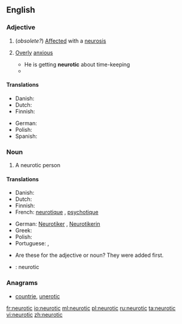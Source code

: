 ==English==

===Adjective===
{{en-adj}}

# (''obsolete?'') [[affected|Affected]] with a [[neurosis]]
# {{informal}} [[over|Overly]] [[anxious]]
#* He is getting '''neurotic''' about time-keeping
#* {{quote-book
|year=1960
|author={{w|P. G. Wodehouse}}
|title={{w|Jeeves in the Offing}}
|section=chapter VIII
|passage=“I hadn't time to look properly. I was impeded in my movements by half-witted females sneaking up behind me and asking how I was getting on.” “Well, I wanted to know.” A giggle escaped her. “You did come down a wallop, didn't you? How art thou fallen from heaven, oh Lucifer, son of the morning, I said to myself. You're so terribly '''neurotic''', Bertie. You must try to be less jumpy. What you need is a good nerve tonic.”}}

====Translations====
{{trans-top|Overanxious}}
* Danish: {{t|da|neurotisk}}
* Dutch: {{t+|nl|neurotisch}}
* Finnish: {{t+|fi|neuroottinen}}
{{trans-mid}}
* German: {{t+|de|neurotisch}}
* Polish: {{t|pl|neurotyczny|m}}
* Spanish: {{t-|es|neurótico}}
{{trans-bottom}}

===Noun===
{{en-noun}}

# A neurotic person

====Translations====
{{trans-top|neurotic person}}
* Danish: {{t|da|neurotiker}}
* Dutch: {{t|nl|neuroot|m}}
* Finnish: {{t+|fi|neurootikko}}
* French: [[neurotique]] {{m}}, [[psychotique]] {{m}}
{{trans-mid}}
* German: [[Neurotiker]] {{m}}, [[Neurotikerin]] {{f}}
* Greek: {{t|el|νευρωτικός|m|tr=nevrotikós}}
* Polish: {{t|pl|neurotyk|m}}
* Portuguese: {{t-|pt|neurótico|m}}, {{t-|pt|neurótica|f}}
{{trans-bottom}}

{{checktrans}}
* Are these for the adjective or noun? They were added first.
* {{ttbc|Interlingua}}: neurotic

===Anagrams===
* [[countrie#English|countrie]], [[unerotic#English|unerotic]]

[[fr:neurotic]]
[[io:neurotic]]
[[ml:neurotic]]
[[pl:neurotic]]
[[ru:neurotic]]
[[ta:neurotic]]
[[vi:neurotic]]
[[zh:neurotic]]